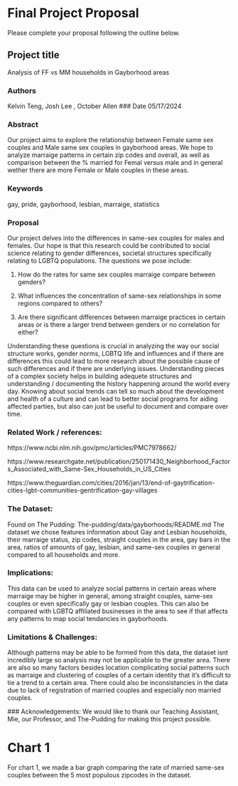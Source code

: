 # Final Project Proposal

Please complete your proposal following the outline below.

## Project title

Analysis of FF vs MM households in Gayborhood areas

### Authors
Kelvin Teng, Josh Lee , October Allen
### Date
05/17/2024

### Abstract

Our project aims to explore the relationship between Female same sex couples and Male same sex couples in gayborhood areas. We hope to analyze marraige patterns in certain zip codes and overall, as well as comparison between the % married for Femal versus male and in general wether there are more Female or Male couples in these areas. 


### Keywords

gay, pride, gayborhood, lesbian, marraige, statistics

### Proposal

Our project delves into the differences in same-sex couples for males and females. Our hope is that this research could be contributed to social science relating to gender differences, societal structures specifically relating to LGBTQ populations.  The questions we pose include:  

1. How do the rates for same sex couples marraige compare between genders?

2. What influences the concentration of same-sex relationships in some regions compared to others?

3. Are there significant differences between marraige practices in certain areas or is there a larger trend between genders or no correlation for either?

Understanding these questions is crucial in analyzing the way our social structure works, gender norms, LGBTQ life and influences and if there are differences this could lead to more research about the possible cause of such differences and if there are underlying issues. Understanding pieces of a complex society helps in building adequete structures and understanding / documenting the history happening around the world every day. Knowing about social trends can tell so much about the development and health of a culture and can lead to better social programs for aiding affected parties, but also can just be useful to document and compare over time.


### Related Work / references: 

https://www.ncbi.nlm.nih.gov/pmc/articles/PMC7978662/

https://www.researchgate.net/publication/250171430_Neighborhood_Factors_Associated_with_Same-Sex_Households_in_US_Cities

https://www.theguardian.com/cities/2016/jan/13/end-of-gaytrification-cities-lgbt-communities-gentrification-gay-villages

### The Dataset:
Found on The Pudding: 
The-pudding/data/gayborhoods/README.md
The dataset we chose features information about Gay and Lesbian households, their marraige status, zip codes, straight couples in the area, gay bars in the area, ratios of amounts of gay, lesbian, and same-sex couples in general compared to all households and more. 

### Implications:
This data can be used to analyze social patterns in certain areas where marraige may be higher in general, among straight couples, same-sex couples or even specifically gay or lesbian couples. This can also be compared with LGBTQ affiliated businesses in the area to see if that affects any patterns to map social tendancies in gayborhoods.

### Limitations & Challenges:
Although patterns may be able to be formed from this data, the dataset isnt incredibly large so analysis may not be applicable to the greater area. There are also so many factors besides location complicating social patterns such as marraige and clustering of couples of a certain identity that it's difficult to tie a trend to a certain area. There could also be inconsistancies in the data due to lack of registration of married couples and especially non married couples.

 ### Acknowledgements:
We would like to thank our Teaching Assistant, Mie, our Professor, and The-Pudding for making this project possible. 

# Chart 1

For chart 1, we made a bar graph comparing the rate of married same-sex couples between the 5 most populous zipcodes in the dataset.



